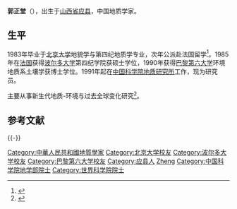 '''郭正堂'''（{{bd|1964年|||}}），出生于[[山西省|山西省]][[应县|应县]]，中国地质学家。

== 生平 ==
1983年毕业于[[北京大学|北京大学]]地貌学与第四纪地质学专业，次年公派赴法国留学<ref>{{cite web | language = zh-cn | publisher = 中国科学院 | title = 郭正堂：用红土认识地球 | url = http://www.cas.cn/zt/rwzt/10jq/10jq-rwsd/201005/t20100524_2853724.html | date = 2010-5 | accessdate = 2011-08-09 | archive-date = 2018-08-02 | archive-url = https://web.archive.org/web/20180802193125/http://www.cas.cn/zt/rwzt/10jq/10jq-rwsd/201005/t20100524_2853724.html | dead-url = no }}</ref>。1985年在[[法国|法国]]获得[[波尔多大学|波尔多大学]]第四纪学院获硕士学位，1990年获得[[巴黎第六大学|巴黎第六大学]]环境地质系土壤学获博士学位。1991年起在[[中国科学院地质与地球物理研究所|中国科学院地质研究所]]工作，现为研究员。

主要从事新生代地质-环境与过去全球变化研究<ref>{{Cite web |url=http://sourcedb.cas.cn/sourcedb_igg_cas/cn/zjrck/200907/t20090713_2065546.html |title=中科院地质与地球物理研究所 |access-date=2011-08-29 |archive-url=https://web.archive.org/web/20110831214100/http://sourcedb.cas.cn/sourcedb_igg_cas/cn/zjrck/200907/t20090713_2065546.html |archive-date=2011-08-31 |dead-url=yes }}</ref>。

== 参考文献 ==
{{Reflist}}

{{-}}
{{中国科学院地学部院士}}
{{Authority control}}
{{DEFAULTSORT:guo zhengdang}}
[[Category:中華人民共和國地質學家|Category:中華人民共和國地質學家]]
[[Category:北京大学校友|Category:北京大学校友]]
[[Category:波尔多大学校友|Category:波尔多大学校友]]
[[Category:巴黎第六大学校友|Category:巴黎第六大学校友]]
[[Category:应县人|Category:应县人]]
[[Category:郭姓|Zheng]]
[[Category:中国科学院地学部院士|Category:中国科学院地学部院士]]
[[Category:世界科学院院士|Category:世界科学院院士]]
{{中国科学家小作品}}